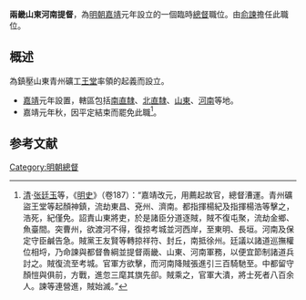 '''兩畿山東河南提督'''，為[[明朝|明朝]][[嘉靖|嘉靖]]元年設立的一個臨時[[總督|總督]]職位。由[[俞諫|俞諫]]擔任此職位。

==概述==
為鎮壓山東青州礦工[[王堂|王堂]]率領的起義而設立。
*[[嘉靖|嘉靖]]元年設置，轄區包括[[南直隸|南直隸]]、[[北直隸|北直隸]]、[[山東|山東]]、[[河南|河南]]等地。
*嘉靖元年秋，因平定結束而罷免此職<ref>[[清|清]]·[[张廷玉|张廷玉]]等，《[[明史|明史]]》（卷187）：“嘉靖改元，用薦起故官，總督漕運。青州礦盜王堂等起顏神鎮，流劫東昌、兗州、濟南。都指揮楊紀及指揮楊浩等擊之，浩死，紀僅免。詔責山東將吏，於是諸臣分道逐賊，賊不復屯聚，流劫金鄉、魚臺間。突曹州，欲渡河不得，復掠考城並河西岸，至東明、長垣。河南及保定守臣鹹告急。賊黨王友賢等轉掠祥符、封丘，南抵徐州。廷議以諸道巡撫權位相埒，乃命諫與都督魯綱並提督兩畿、山東、河南軍務，以便宜節制諸道兵討之。賊復流至考城。官軍方欲擊，而河南降賊張進引三百騎馳至。中都留守顏愷與俱前，方戰，進忽三麾其旗先卻。賊乘之，官軍大潰，將士死者八百余人。諫等連營進，賊始滅。”</ref>。

==参考文献==
{{reflist}}
{{明朝總督}}

[[Category:明朝總督|Category:明朝總督]]
